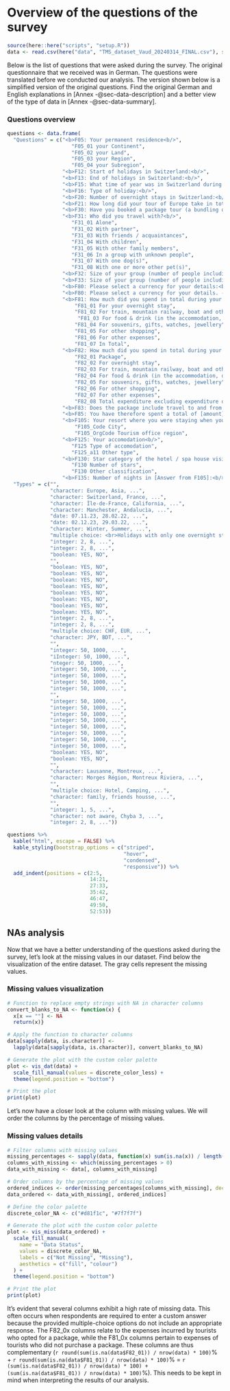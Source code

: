 # Overview of the questions of the survey

```r
source(here::here("scripts", "setup.R"))
data <- read.csv(here("data", "TMS_dataset_Vaud_20240314_FINAL.csv"), sep = ",")
```

Below is the list of questions that were asked during the survey. The original questionnaire that we received was in German. The questions were translated before we conducted our analysis. The version shown below is a simplified version of the original questions. Find the original German and English explanations in [Annex -@sec-data-description] and a better view of the type of data in [Annex -@sec-data-summary].

### Questions overview

```r
questions <- data.frame(
  "Questions" = c("<b>F05: Your permanent residence<b/>",
                     "F05_01 your Continent",
                     "F05_02 your Land",
                     "F05_03 your Region",
                     "F05_04 your Subregion",
                  "<b>F12: Start of holidays in Switzerland:<b/>",
                  "<b>F13: End of holidays in Switzerland:<b/>",
                  "<b>F15: What time of year was in Switzerland during your holidays?<b/>",
                  "<b>F16: Type of holiday:<b/>",
                  "<b>F20: Number of overnight stays in Switzerland:<b/>",
                  "<b>F21: How long did your tour of Europe take in total (including Switzerland)?<b/>",
                  "<b>F30: Have you booked a package tour (a bundling of arrival and departure, accommodation and/or other tourist services on site)?<b/>",
                  "<b>F31: Who did you travel with?<b/>",
                     "F31_01 Alone",
                     "F31_02 With partner",
                     "F31_03 With friends / acquaintances",
                     "F31_04 With children",
                     "F31_05 With other family members",
                     "F31_06 In a group with unknown people",
                     "F31_07 With one dog(s)",
                     "F31_08 With one or more other pet(s)",
                  "<b>F32: Size of your group (number of people including yourself):<b/>",
                  "<b>F33: Size of your group (number of people including yourself but excluding people you don't know):<b/>",
                  "<b>F80: Please select a currency for your details:<b/>",
                  "<b>F80: Please select a currency for your details. - Others, namely:<b/>",
                  "<b>F81: How much did you spend in total during your stay in Switzerland?<b/>",
                      "F81_01 For your overnight stay",
                      "F81_02 For train, mountain railway, boat and other public transport (without arrival and departure)",
                       "F81_03 For food & drink (in the accommodation, on the road, out and about)",
                      "F81_04 For souvenirs, gifts, watches, jewellery",
                      "F81_05 For other shopping",
                      "F81_06 For other expenses",
                      "F81_07 In Total",
                  "<b>F82: How much did you spend in total during your stay in Switzerland? (if you took a package)<b/>",
                      "F82_01 Package",
                      "F82_02 For overnight stay",
                      "F82_03 For train, mountain railway, boat and other public transport (without arrival and departure)",
                      "F82_04 For food & drink (in the accommodation, on the road, out and about)",
                      "F82_05 For souvenirs, gifts, watches, jewellery",
                      "F82_06 For other shopping",
                      "F82_07 For other expenses",
                      "F82_08 Total expenditure excluding expenditure on package holidays",
                  "<b>F83: Does the package include travel to and from the resort?<b/>",
                  "<b>F85: You have therefore spent a total of [amount] (excluding package costs) during your stay in Switzerland. Is that right?<b/>",
                  "<b>F105: Your resort where you were staying when your email address was collected for this survey:<b/>",
                      "F105_Code City",
                      "F105_OrgCode Tourism office region",
                  "<b>F125: Your accomodation<b/>",
                     "F125 Type of accomodation",
                     "F125_a11 Other type",
                  "<b>F130: Star category of the hotel / spa house visited<b/>",
                     "F130 Number of stars",
                     "F130 Other classification",
                  "<b>F135: Number of nights in [Answer from F105]:<b/>"),
  "Types" = c("",
              "character: Europe, Asia, ...",
              "character: Switzerland, France, ...",
              "character: Île-de-France, California, ...",
              "character: Manchester, Andalucìa, ...",
              "date: 07.11.23, 28.02.22, ...",
              "date: 02.12.23, 29.03.22, ...",
              "character: Winter, Summer, ...",
              "multiple choice: <br>Holidays with only one overnight stay in Switzerland, Round trip only within Switzerland (several overnight locations in Switzerland),<br>Round trip through Europe: several places to stay in Switzerland, <br>Round trip through Europe: only one overnight stay in Switzerland, ...",
              "integer: 2, 8, ...",
              "integer: 2, 8, ...",
              "boolean: YES, NO",
              "",
              "boolean: YES, NO",
              "boolean: YES, NO",
              "boolean: YES, NO",
              "boolean: YES, NO",
              "boolean: YES, NO",
              "boolean: YES, NO",
              "boolean: YES, NO",
              "boolean: YES, NO",
              "integer: 2, 8, ...",
              "integer: 2, 8, ...",
              "multiple choice: CHF, EUR, ...",
              "character: JPY, BDT, ...",
              "",
              "integer: 50, 1000, ...",
              "iInteger: 50, 1000, ...",
              "nteger: 50, 1000, ...",
              "integer: 50, 1000, ...",
              "integer: 50, 1000, ...",
              "integer: 50, 1000, ...",
              "integer: 50, 1000, ...",
              "",
              "integer: 50, 1000, ...",
              "integer: 50, 1000, ...",
              "integer: 50, 1000, ...",
              "integer: 50, 1000, ...",
              "integer: 50, 1000, ...",
              "integer: 50, 1000, ...",
              "integer: 50, 1000, ...",
              "integer: 50, 1000, ...",
              "boolean: YES, NO",
              "boolean: YES, NO",
              "",
              "character: Lausanne, Montreux, ...",
              "character: Morges Région, Montreux Riviera, ...",
              "",
              "multiple choice: Hotel, Camping, ...",
              "character: family, friends housse, ...",
              "",
              "integer: 1, 5, ...",
              "character: not aware, Chyba 3, ...",
              "integer: 2, 8, ..."))
```

```r
questions %>%
  kable("html", escape = FALSE) %>%
  kable_styling(bootstrap_options = c("striped",
                                      "hover",
                                      "condensed",
                                      "responsive")) %>%
  add_indent(positions = c(2:5,
                           14:21,
                           27:33,
                           35:42,
                           46:47,
                           49:50,
                           52:53))
```

## NAs analysis
Now that we have a better understanding of the questions asked during the survey, let's look at the missing values in our dataset. Find below the visualization of the entire dataset. The gray cells represent the missing values.

### Missing values visualization

```r
# Function to replace empty strings with NA in character columns
convert_blanks_to_NA <- function(x) {
  x[x == ""] <- NA
  return(x)}

# Apply the function to character columns
data[sapply(data, is.character)] <-
  lapply(data[sapply(data, is.character)], convert_blanks_to_NA)

# Generate the plot with the custom color palette
plot <- vis_dat(data) +
  scale_fill_manual(values = discrete_color_less) +
  theme(legend.position = "bottom")

# Print the plot
print(plot)
```

Let's now have a closer look at the column with missing values. We will order the columns by the percentage of missing values.

### Missing values details

```r
# Filter columns with missing values
missing_percentages <- sapply(data, function(x) sum(is.na(x)) / length(x))
columns_with_missing <- which(missing_percentages > 0)
data_with_missing <- data[, columns_with_missing]

# Order columns by the percentage of missing values
ordered_indices <- order(missing_percentages[columns_with_missing], decreasing = TRUE)
data_ordered <- data_with_missing[, ordered_indices]

# Define the color palette
discrete_color_NA <- c("#d81f1c", "#7f7f7f")

# Generate the plot with the custom color palette
plot <- vis_miss(data_ordered) +
  scale_fill_manual(
    name = "Data Status",
    values = discrete_color_NA,
    labels = c("Not Missing", "Missing"),
    aesthetics = c("fill", "colour")
  ) +
  theme(legend.position = "bottom")

# Print the plot
print(plot)
```


It's evident that several columns exhibit a high rate of missing data. This often occurs when respondents are required to enter a custom answer because the provided multiple-choice options do not include an appropriate response. The F82_0x columns relate to the expenses incurred by tourists who opted for a package, while the F81_0x columns pertain to expenses of tourists who did not purchase a package. These columns are thus complementary (`r round(sum(is.na(data$F82_01)) / nrow(data) * 100)`% + `r round(sum(is.na(data$F81_01)) / nrow(data) * 100)`% = `r (sum(is.na(data$F82_01)) / nrow(data) * 100) + (sum(is.na(data$F81_01)) / nrow(data) * 100)`%). This needs to be kept in mind when interpreting the results of our analysis.